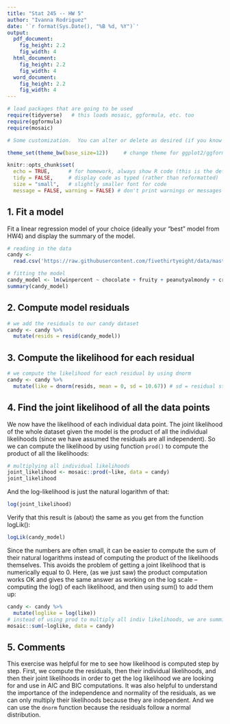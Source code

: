 ```yaml
---
title: "Stat 245 -- HW 5"
author: "Ivanna Rodriguez"
date: '`r format(Sys.Date(), "%B %d, %Y")`'
output: 
  pdf_document:
    fig_height: 2.2
    fig_width: 4
  html_document:
    fig_height: 2.2
    fig_width: 4
  word_document:
    fig_height: 2.2
    fig_width: 4
---
```


```r
# load packages that are going to be used
require(tidyverse)   # this loads mosaic, ggformula, etc. too
require(ggformula)
require(mosaic)

# Some customization.  You can alter or delete as desired (if you know what you are doing).

theme_set(theme_bw(base_size=12))     # change theme for ggplot2/ggformula

knitr::opts_chunk$set(
  echo = TRUE,      # for homework, always show R code (this is the default)
  tidy = FALSE,     # display code as typed (rather than reformatted)
  size = "small",   # slightly smaller font for code
  message = FALSE, warning = FALSE) # don't print warnings or messages in compiled document. So you MUST check them in RStudio!
```

## 1. Fit a model
Fit a linear regression model of your choice (ideally your “best” model from HW4) and display the summary of the model.

```r
# reading in the data
candy <- 
  read.csv('https://raw.githubusercontent.com/fivethirtyeight/data/master/candy-power-ranking/candy-data.csv')
```

```r
# fitting the model
candy_model <- lm(winpercent ~ chocolate + fruity + peanutyalmondy + crispedricewafer + hard, data = candy)
summary(candy_model)
```

## 2. Compute model residuals

```r
# we add the residuals to our candy dataset
candy <- candy %>%
  mutate(resids = resid(candy_model))
```

## 3. Compute the likelihood for each residual

```r
# we compute the likelihood for each residual by using dnorm
candy <- candy %>%
  mutate(like = dnorm(resids, mean = 0, sd = 10.67)) # sd = residual standard error from model summary
```

## 4. Find the joint likelihood of all the data points

We now have the likelihood of each individual data point. The joint likelihood of the whole dataset given the model is the product of all the individual likelihoods (since we have assumed the residuals are all independent). So we can compute the likelihood by using function ```prod()``` to compute the product of all the likelihoods:

```r
# multiplying all individual likelihoods
joint_likelihood <- mosaic::prod(~like, data = candy)
joint_likelihood
```

And the log-likelihood is just the natural logarithm of that:

```r
log(joint_likelihood)
```

Verify that this result is (about) the same as you get from the function logLik():

```r
logLik(candy_model)
```

Since the numbers are often small, it can be easier to compute the sum of their natural logarithms instead of computing the product of the likelihoods themselves. This avoids the problem of getting a joint likelihood that is numerically equal to 0. Here, (as we just saw) the product computation works OK and gives the same answer as working on the log scale – computing the log() of each likelihood, and then using sum() to add them up:

```r
candy <- candy %>%
  mutate(loglike = log(like))
# instead of using prod to multiply all indiv likelihoods, we are summing their natural logs
mosaic::sum(~loglike, data = candy)
```

## 5. Comments

This exercise was helpful for me to see  how likelihood is computed step by step. First, we compute the residuals, then their individual likelihoods, and then their joint likelihoods in order to get the log likelihood we are looking for and use in AIC and BIC computations. It was also helpful to understand the importance of the independence and normality of the residuals, as we can only multiply their likelihoods because they are independent. And we can use the ```dnorm``` function because the residuals follow a normal distribution. 


  